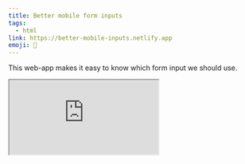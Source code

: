 ```yaml
---
title: Better mobile form inputs
tags:
  - html
link: https://better-mobile-inputs.netlify.app
emoji: 🔘
---
```


This web-app makes it easy to know which form input we should use.

<iframe
  src="https://better-mobile-inputs.netlify.app"
  style={{
    width: '100%',
    height: '800px',
    border: 0
  }}
></iframe>
